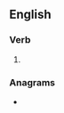 {{also|copulâtes}}

==English==

===Verb===
{{head|en|verb form}}

# {{en-third-person singular of|copulate}}

===Anagrams===
* {{l|en|outplaces}}